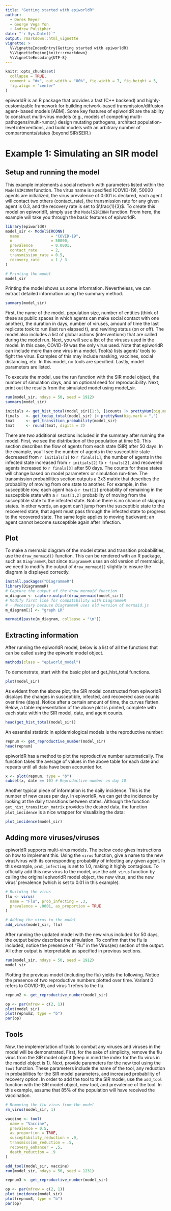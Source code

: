 ```yaml
---
title: "Getting started with epiworldR"
author:
  - Derek Meyer
  - George Vega Yon
  - Andrew Pulsipher
date: "`r Sys.Date()`"
output: rmarkdown::html_vignette
vignette: >
  %\VignetteIndexEntry{Getting started with epiworldR}
  %\VignetteEngine{knitr::rmarkdown}
  %\VignetteEncoding{UTF-8}
---
```


```r
knitr::opts_chunk$set(
  collapse = TRUE,
  comment = "#>", out.width = "80%", fig.width = 7, fig.height = 5,
  fig.align = "center"
)
```



epiworldR is an R package that provides a fast (C++ backend) and highly-
customizable framework for building network-based transmission/diffusion agent-
based models [ABM]. Some key features of epiworldR are the ability to construct
multi-virus models (e.g., models of competing multi-pathogens/multi-rumor,)
design mutating pathogens, architect population-level interventions, and build
models with an arbitrary number of compartments/states (beyond SIR/SEIR.)

# Example 1: Simulating an SIR model

## Setup and running the model

This example implements a social network with parameters listed within the
`ModelSIRCONN` function. The virus name is specified (COVID-19), 50000 agents
are initialized, the virus prevalence of 0.001 is declared, each agent will
contact two others (contact_rate), the transmission rate for
any given agent is 0.3, and the recovery rate is set to $\frac{1}{3}$.
To create this model on epiworldR, simply use the `ModelSIRCONN` function.
From here, the example will take you through the basic features of epiworldR.

```r
library(epiworldR)
model_sir <- ModelSIRCONN(
  name              = "COVID-19",
  n                 = 50000,
  prevalence        = 0.0001,
  contact_rate      = 2,
  transmission_rate = 0.5,
  recovery_rate     = 1 / 3
)

# Printing the model
model_sir
```

Printing the model shows us some information. Nevertheless, we can extract detailed information using the summary method.

```r
summary(model_sir)
```

First, the name of the model, population size, number of entities (think of these as public spaces in which agents can make social contact with one another), the duration in days, number of viruses, amount of time the last replicate took to run (last run elapsed t), and rewiring
status (on or off). The model also includes a list of global actions (interventions) that are called during the model run. Next, you will see a list of the
viruses used in the model. In this case, COVID-19 was the only virus used.
Note that epiworldR can include more than one virus in a
model. Tool(s) lists agents' tools to fight the virus. Examples of
this may include masking, vaccines, social distancing, etc. In this model, no
tools are specified. Lastly, model parameters are listed.


To execute the model, use the run function with the SIR model object, the number of
simulation days, and an optional seed for reproducibility. Next, print out the
results from the simulated model using model_sir.

```r
run(model_sir, ndays = 50, seed = 1912)
summary(model_sir)
```

```r
initials <- get_hist_total(model_sir)[1:3, ]$counts |> prettyNum(big.mark = ",")
finals   <- get_today_total(model_sir) |> prettyNum(big.mark = ",")
tmat     <- get_transition_probability(model_sir)
tmat     <- round(tmat, digits = 2)
```

There are two additional sections included in the summary after running the model. First, we see the distribution of the population at time 50. This section describes the flow of agents from each state (SIR) after 50 days. In the
example, you'll see the number of agents in the susceptible state decreased
from `r initials[1]` to `r finals[1]`, the number of agents in the infected state increased from `r initials[2]` to `r finals[2]`, and recovered agents increased to `r finals[3]` after 50 days.
The counts for these states will change based on model parameters or
simulation run-time. The transmission probabilities section outputs a 3x3 matrix
that describes the probability of moving from one state to another. For example,
in the susceptible row, each agent has a `r tmat[1]` probability of remaining in the susceptible state with a `r tmat[1,2]` probability of moving from the susceptible state to the infected state. Notice there is no chance of skipping states. In other words, an agent can't jump from the
susceptible state to the recovered state; that agent must pass through the
infected state to progress to the recovered state. The same logic
applies to moving backward; an agent cannot become susceptible again after
infection.

## Plot

To make a mermaid diagram of the model states and transition probabilities, use the `draw_mermaid()` function.
This can be rendered with an R package, such as `DiagrammeR`, but since `DiagrammeR` uses an old version of mermaid.js, we need to modify the output of `draw_mermaid()` slightly to ensure the diagram is displayed correctly.

```r
install.packages("DiagrammeR")
library(DiagrammeR)
# Capture the output of the draw_mermaid function
m_diagram <- capture.output(draw_mermaid(model_sir))
# Modify first line for compatibility with DiagrammeR
# - Necessary because DiagrammeR uses old version of mermaid.js
m_diagram[1] <- "graph LR"

mermaid(paste(m_diagram, collapse = "\n"))
```

## Extracting information

After running the epiworldR model, below is a list of all the functions that can
be called using the epiworld model object.

```r
methods(class = "epiworld_model")
```

To demonstrate, start with the basic plot and get_hist_total functions.

```r
plot(model_sir)
```

As evident from the above plot, the SIR model constructed from epiworldR
displays the changes in susceptible, infected, and recovered case counts over
time (days). Notice after a certain amount of time, the curves flatten. Below,
a table representation of the above plot is printed, complete with each state
within the SIR model, date, and agent counts.

```r
head(get_hist_total(model_sir))
```

An essential statistic in epidemiological models is the reproductive number:

```r
repnum <- get_reproductive_number(model_sir)
head(repnum)
```

epiworldR has a method to plot the reproductive number automatically.
The function takes the average of values in the above table for each date and
repeats until all data have been accounted for.

```r
x <- plot(repnum, type = "b")
subset(x, date == 10) # Reproductive number on day 10
```

Another typical piece of information is the daily incidence. This is the number of new
cases per day. In epiworldR, we can get the incidence by looking at the daily
transitions between states. Although the function `get_hist_transition_matrix` provides the desired data, the function `plot_incidence` is a nice wrapper for visualizing the data:

```r
plot_incidence(model_sir)
```

## Adding more viruses/viruses

epiworldR supports multi-virus models. The below code gives instructions on
how to implement this. Using the `virus` function, give a name to the new
virus/virus with its corresponding probability of infecting any given agent.
In this example, `prob_infecting` is set to 1.0, making it highly contagious.
To officially add this new virus to the model, use the `add_virus`
function by calling the original epiworldR model object, the new virus, and
the new virus' prevalence (which is set to 0.01 in this example).

```r
# Building the virus
flu <- virus(
  name = "Flu", prob_infecting = .3,
  prevalence = .0001, as_proportion = TRUE
)

# Adding the virus to the model
add_virus(model_sir, flu)
```

After running the updated model with the new virus included for 50 days, the
output below describes the simulation. To confirm that the flu is included,
notice the presence of "Flu" in the Virus(es) section of the output. All other
output is interpretable as specified in previous sections.

```r
run(model_sir, ndays = 50, seed = 1912)
model_sir
```

Plotting the previous model (including the flu) yields the following. Notice
the presence of two reproductive numbers plotted over time. Variant 0 refers
to COVID-19, and virus 1 refers to the flu.

```r
repnum2 <- get_reproductive_number(model_sir)

op <- par(mfrow = c(2, 1))
plot(model_sir)
plot(repnum2, type = "b")
par(op)
```

## Tools

Now, the implementation of tools to combat any viruses and viruses in the model
will be demonstrated. First, for the sake of simplicity, remove the flu virus
from the SIR model object (keep in mind the index for the flu virus in the
model object is 1). Next, provide parameters for the new tool using the `tool`
function. These parameters include the name of the tool, any reduction in
probabilities for the SIR model parameters, and increased probability of
recovery option. In order to add the tool to the SIR model, use the `add_tool`
function with the SIR model object, new tool, and prevalence of the tool.
In this example, assume that 85% of the population will have received the
vaccination.

```r
# Removing the flu virus from the model
rm_virus(model_sir, 1)

vaccine <- tool(
  name = "Vaccine",
  prevalence = 0.5,
  as_proportion = TRUE,
  susceptibility_reduction = .9,
  transmission_reduction = .5,
  recovery_enhancer = .5,
  death_reduction = .9
)

add_tool(model_sir, vaccine)
run(model_sir, ndays = 50, seed = 1231)
```

```r
repnum3 <- get_reproductive_number(model_sir)

op <- par(mfrow = c(2, 1))
plot_incidence(model_sir)
plot(repnum3, type = "b")
par(op)
```
